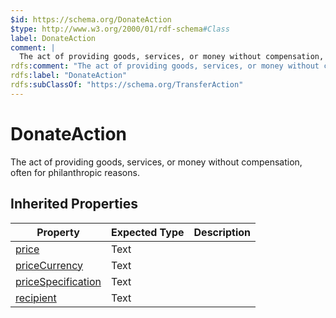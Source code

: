 ```yaml
---
$id: https://schema.org/DonateAction
$type: http://www.w3.org/2000/01/rdf-schema#Class
label: DonateAction
comment: |
  The act of providing goods, services, or money without compensation, often for philanthropic reasons.
rdfs:comment: "The act of providing goods, services, or money without compensation, often for philanthropic reasons."
rdfs:label: "DonateAction"
rdfs:subClassOf: "https://schema.org/TransferAction"
---
```


# DonateAction

The act of providing goods, services, or money without compensation, often for philanthropic reasons.

## Inherited Properties

| Property | Expected Type | Description |
| --- | --- | --- |
| [price](https://schema.org/price) | Text |  |
| [priceCurrency](https://schema.org/priceCurrency) | Text |  |
| [priceSpecification](https://schema.org/priceSpecification) | Text |  |
| [recipient](https://schema.org/recipient) | Text |  |
